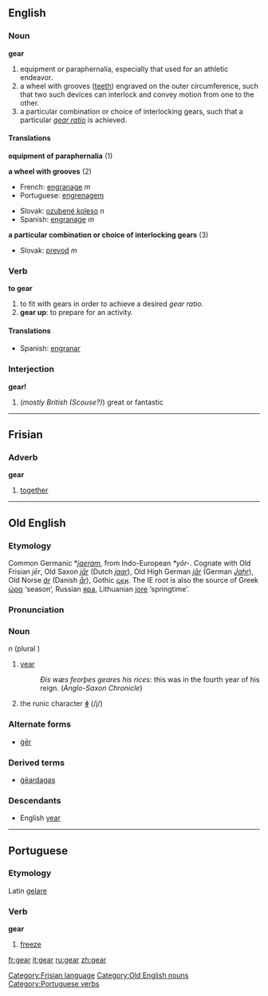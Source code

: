 ==English==

===Noun===
'''gear'''
# equipment or paraphernalia, especially that used for an athletic endeavor.
# a wheel with grooves ([[tooth|teeth]]) engraved on the outer circumference, such that two such devices can interlock and convey motion from one to the other.
# a particular combination or choice of interlocking gears, such that a particular ''[[gear ratio]]'' is achieved.

====Translations====
'''equipment of paraphernalia''' (1)

'''a wheel with grooves''' (2)
{{top}}
*French: [[engranage]] ''m''
*Portuguese: [[engrenagem]]
{{mid}}
*Slovak: [[ozubené koleso]] ''n''
*Spanish: [[engranage]] ''m''
{{bottom}}

'''a particular combination or choice of interlocking gears''' (3)
{{top}}
{{mid}}
*Slovak: [[prevod]] ''m''
{{bottom}}

===Verb===
'''to gear'''
# to fit with gears in order to achieve a desired ''gear ratio''.
# '''gear up''': to prepare for an activity.

====Translations====
{{top}}
*Spanish: [[engranar]]
{{mid}}
{{bottom}}

===Interjection===
'''gear!'''
#(''mostly British (Scouse?)'') great or fantastic 

----

==Frisian==
===Adverb===
'''gear'''

#[[together]]

[[Category:Frisian language]]

----

==Old English==
===Etymology===
Common Germanic *''[[jaeram]]'', from Indo-European ''*yōr-''.  Cognate with Old Frisian ''jēr'', Old Saxon ''[[jār]]'' (Dutch ''[[jaar]]''), Old High German ''[[jār]]'' (German ''[[Jahr]]''), Old Norse ''[[ár]]'' (Danish ''[[år]]''), Gothic [[𐌾𐌴𐍂]].  The IE root is also the source of Greek [[ὡρα]] ‘season’, Russian [[яра]], Lithuanian [[jore]] ‘springtime’.

===Pronunciation===
{{IPA|/jæ:ar/}}

===Noun===
{{Unicode|'''ġēar'''}} ''n'' (plural {{Unicode|'''ġēar'''}})
# [[year]]
#:''Ðis wæs feorþes geares his rices'': this was in the fourth year of his reign.  (''Anglo-Saxon Chronicle'')
# the runic character '''[[ᛄ]]''' (/j/)

===Alternate forms===
* [[ger#Old English|ġēr]]

===Derived terms===
*[[geardagas|ġēardagas]]

===Descendants===
*English [[year]]

[[Category:Old English nouns]]


----

==Portuguese==
===Etymology===
Latin [[gelare]]
===Verb===
'''gear'''

# [[freeze]]

[[Category:Portuguese verbs]]

[[fr:gear]]
[[it:gear]]
[[ru:gear]]
[[zh:gear]]